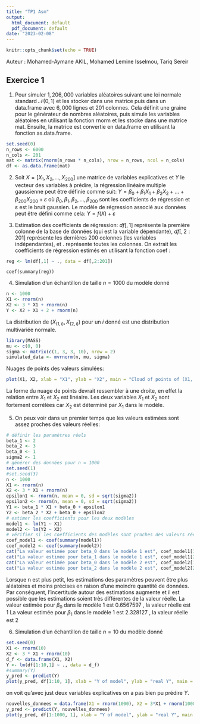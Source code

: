 ```yaml
---
title: "TP1 Asm"
output:
  html_document: default
  pdf_document: default
date: "2023-02-08"
---
```


```r
knitr::opts_chunk$set(echo = TRUE)
```
Auteur : Mohamed-Aymane AKIL, Mohamed Lemine Isselmou, Tariq Sereir

## Exercice 1 

1) Pour simuler $1,206,000$ variables aléatoires suivant une loi normale standard $\mathcal{N}(0,1)$ et les stocker dans une matrice 
puis dans un data.frame avec $6,000$ lignes et $201$ colonnes.
Cela définit une graine pour le générateur de nombres aléatoires, puis simule les variables aléatoires en utilisant la 
fonction rnorm et les stocke dans une matrice mat. Ensuite, la matrice est convertie en data.frame en utilisant la fonction as.data.frame.

```r
set.seed(0)
n_rows <- 6000
n_cols <- 201
mat <- matrix(rnorm(n_rows * n_cols), nrow = n_rows, ncol = n_cols)
df <- as.data.frame(mat)
```

2) Soit $X = [X_1, X_2, ..., X_{200}]$ une matrice de variables explicatives et $Y$ le vecteur des variables à prédire, la régression linéaire multiple gaussienne peut être définie comme suit:
  $Y = β_0 + β_1X_1 + β_2X_2 + ... + β_{200}X_{200} + ε$
  où $β_0, β_1, β_2, ..., β_{200}$ sont les coefficients de régression et ε est le bruit gaussien.
Le modèle de régression associé aux données peut être défini comme cela:
    $Y = f(X) + ε$


3) Estimation des coefficients de régression:
$df[,1]$ représente la première colonne de la base de données (qui est la variable dépendante), $df[,2:201]$ représente les dernières $200$ colonnes (les variables indépendantes), et . représente toutes les colonnes.
On  extrait les coefficients de régression estimés en utilisant la fonction coef :
```r
reg <- lm(df[,1] ~ ., data = df[,2:201])
```


```
coef(summary(reg))
```
4) Simulation d'un échantillon de taille $n = 1000$ du modèle donné
```r
n <- 1000
X1 <- rnorm(n)
X2 <- 3 * X1 + rnorm(n)
Y <- X2 + X1 + 2 + rnorm(n)
```
La distribution de $(X_{(1,i)}, X_{(2,i)})$ pour un $i$ donné est une distribution multivariée normale. 
```r
library(MASS)
mu <- c(0, 0)
sigma <- matrix(c(1, 3, 3, 10), nrow = 2)
simulated_data <- mvrnorm(n, mu, sigma)
```
Nuages de points des valeurs simulées:
```r
plot(X1, X2, xlab = "X1", ylab = "X2", main = "Cloud of points of (X1, X2)")
```

La forme du nuage de points devrait ressembler à une droite, en effet la relation entre $X_1$ et $X_2$ est linéaire. Les deux variables $X_1$ et $X_2$ sont fortement corrélées car $X_2$ est déterminé par $X_1$ dans le modèle. 

5) On peux voir dans un premier temps que les valeurs estimées sont assez proches des valeurs réelles:
```r
# définir les paramètres réels
beta_1 <- 2
beta_2 <- 3
beta_0 <- 1
sigma2 <- 1
# générer des données pour n = 1000
set.seed(1)
#set.seed(3)
n <- 1000
X1 <- rnorm(n)
X2 <- 3 * X1 + rnorm(n)
epsilon1 <- rnorm(n, mean = 0, sd = sqrt(sigma2))
epsilon2 <- rnorm(n, mean = 0, sd = sqrt(sigma2))
Y1 <- beta_1 * X1 + beta_0 + epsilon1
Y2 <- beta_2 * X2 + beta_0 + epsilon2
# estimer les coefficients pour les deux modèles
model1 <- lm(Y1 ~ X1)
model2 <- lm(Y2 ~ X2)
# vérifier si les coefficients des modèles sont proches des valeurs réelles
coef_model1 <- coef(summary(model1))
coef_model2 <- coef(summary(model2))
cat("La valeur estimée pour beta_0 dans le modèle 1 est", coef_model1[1], ", la valeur réelle est", beta_0, "\n")
cat("La valeur estimée pour beta_1 dans le modèle 1 est", coef_model1[2], ", la valeur réelle est", beta_1, "\n")
cat("La valeur estimée pour beta_0 dans le modèle 2 est", coef_model2[1], ", la valeur réelle est", beta_0, "\n")
cat("La valeur estimée pour beta_2 dans le modèle 2 est", coef_model2[2], ", la valeur réelle est", beta_2, "\n")
```

Lorsque n est plus petit, les estimations des paramètres peuvent être plus aléatoires et moins précises en raison d'une moindre quantité de données. Par conséquent, l'incertitude autour des estimations augmente et il est possible que les estimations soient très différentes de la valeur réelle.
La valeur estimée pour $\beta_0$ dans le modèle $1$ est $0.6567597$ , la valeur réelle est $1$
La valeur estimée pour $\beta_1$ dans le modèle $1$ est $2.328127$ , la valeur réelle est $2$ 

6) Simulation d'un échantillon de taille $n = 10$ du modèle donné
```r
set.seed(0)
X1 <- rnorm(10)
X2 <- 3 * X1 + rnorm(10)
d_f <- data.frame(X1, X2)
Y <- lm(df[1:10,1] ~ ., data = d_f)
#summary(Y)
y_pred <- predict(Y)
plot(y_pred, df[1:10, 1], xlab = "Y of model", ylab = "real Y", main = "Cloud of points of (Y_model, real_Y)")
```

on voit qu'avec just deux variables explicatives on a pas bien pu prédire $Y$.
```r
nouvelles_donnees = data.frame(X1 = rnorm(1000), X2 = 3*X1 + rnorm(1000))
y_pred <- predict(Y, nouvelles_donnees)
plot(y_pred, df[1:1000, 1], xlab = "Y of model", ylab = "real Y", main = "Cloud of points of (Y_model, real_Y)")
```